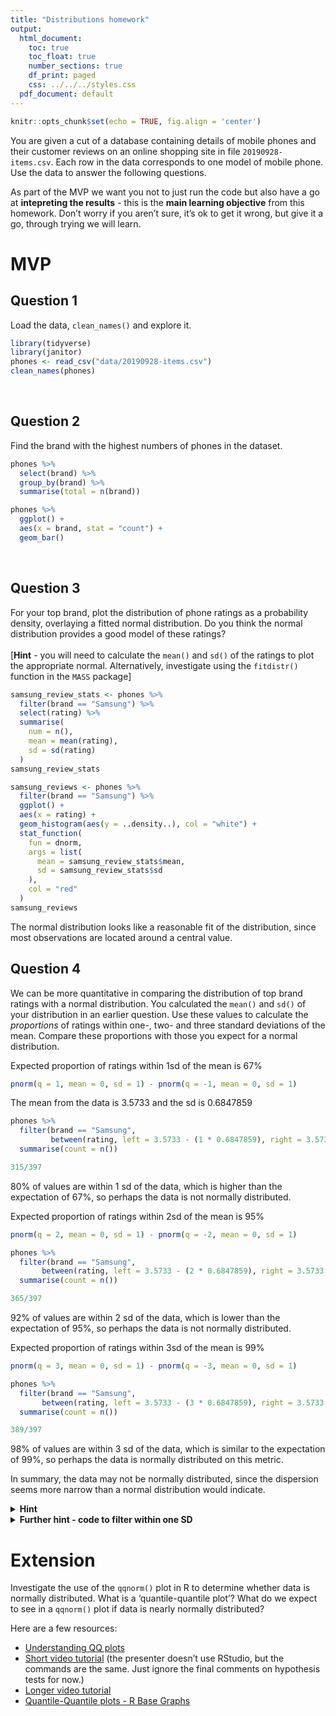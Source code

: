 ```yaml
---
title: "Distributions homework"
output:
  html_document:
    toc: true
    toc_float: true
    number_sections: true
    df_print: paged
    css: ../../../styles.css
  pdf_document: default
---
```



```r
knitr::opts_chunk$set(echo = TRUE, fig.align = 'center')
```

You are given a cut of a database containing details of mobile phones and their customer reviews on an online shopping site in file `20190928-items.csv`. Each row in the data corresponds to one model of mobile phone. Use the data to answer the following questions.  

As part of the MVP we want you not to just run the code but also have a go at **intepreting the results** - this is the **main learning objective** from this homework. Don't worry if you aren't sure, it's ok to get it wrong, but give it a go, through trying we will learn.  

# MVP

## Question 1

Load the data, `clean_names()` and explore it.
```r
library(tidyverse)
library(janitor)
phones <- read_csv("data/20190928-items.csv")
clean_names(phones)

```

<br>

## Question 2

Find the brand with the highest numbers of phones in the dataset.
```r
phones %>% 
  select(brand) %>% 
  group_by(brand) %>% 
  summarise(total = n(brand))
```
```r
phones %>% 
  ggplot() +
  aes(x = brand, stat = "count") +
  geom_bar()
```


<br>

## Question 3

For your top brand, plot the distribution of phone ratings as a probability density, overlaying a fitted normal distribution. Do you think the normal distribution provides a good model of these ratings?<br><br>[**Hint** - you will need to calculate the `mean()` and `sd()` of the ratings to plot the appropriate normal. Alternatively, investigate using the `fitdistr()` function in the `MASS` package]
```r
samsung_review_stats <- phones %>%
  filter(brand == "Samsung") %>% 
  select(rating) %>%
  summarise(
    num = n(), 
    mean = mean(rating), 
    sd = sd(rating)
  )
samsung_review_stats

samsung_reviews <- phones %>% 
  filter(brand == "Samsung") %>% 
  ggplot() +
  aes(x = rating) +
  geom_histogram(aes(y = ..density..), col = "white") +
  stat_function(
    fun = dnorm,
    args = list(
      mean = samsung_review_stats$mean,
      sd = samsung_review_stats$sd
    ),
    col = "red"
  )
samsung_reviews
```
The normal distribution looks like a reasonable fit of the distribution, since most observations are located around a central value.
<br>

## Question 4

We can be more quantitative in comparing the distribution of top brand ratings with a normal distribution. You calculated the `mean()` and `sd()` of your distribution in an earlier question. Use these values to calculate the *proportions* of ratings within one-, two- and three standard deviations of the mean. Compare these proportions with those you expect for a normal distribution.  

Expected proportion of ratings within 1sd of the mean is 67%
```r
pnorm(q = 1, mean = 0, sd = 1) - pnorm(q = -1, mean = 0, sd = 1)
```
The mean from the data is 3.5733	and the sd is 0.6847859
```r
phones %>% 
  filter(brand == "Samsung",
         between(rating, left = 3.5733 - (1 * 0.6847859), right = 3.5733 + (1 * 0.6847859))) %>% 
  summarise(count = n())
```
```r
315/397
```
80% of values are within 1 sd of the data, which is higher than the expectation of 67%, so perhaps the data is not normally distributed.


Expected proportion of ratings within 2sd of the mean is 95%
```r
pnorm(q = 2, mean = 0, sd = 1) - pnorm(q = -2, mean = 0, sd = 1)
```

```r
phones %>% 
  filter(brand == "Samsung",
       between(rating, left = 3.5733 - (2 * 0.6847859), right = 3.5733 + (2 * 0.6847859))) %>% 
  summarise(count = n())
```
```r
365/397
```
92% of values are within 2 sd of the data, which is lower than the expectation of 95%, so perhaps the data is not normally distributed.

Expected proportion of ratings within 3sd of the mean is 99%
```r
pnorm(q = 3, mean = 0, sd = 1) - pnorm(q = -3, mean = 0, sd = 1)
```

```r
phones %>% 
  filter(brand == "Samsung",
       between(rating, left = 3.5733 - (3 * 0.6847859), right = 3.5733 + (3 * 0.6847859))) %>% 
  summarise(count = n())
```

```r
389/397
```
98% of values are within 3 sd of the data, which is similar to the expectation of 99%, so perhaps the data is normally distributed on this metric.

In summary, the data may not be normally distributed, since the dispersion seems more narrow than a normal distribution would indicate.


<details>
<summary>**Hint**</summary>
You can use a `filter()` to get only the ratings within one-, two- and three standard deviations of the mean, and then think about how to calculate what proportion each of these filtered sets make of the total number of ratings. You'll need to use three separate `filter()` and `summarise()` pipes to do this.
</details>

<details>
<summary>**Further hint - code to filter within one SD**</summary>
Here's the code to filter and summarise the proportion of ratings within one standard deviation of the mean.

```r
samsung_ratings %>%
  filter(rating >= samsung_stats$mean - samsung_stats$sd) %>%
  filter(rating <= samsung_stats$mean + samsung_stats$sd) %>%
  summarise(prop_within_1sd = n() / nrow(samsung_ratings))
```
</details>

# Extension

Investigate the use of the `qqnorm()` plot in R to determine whether data is normally distributed. What is a 'quantile-quantile plot'? What do we expect to see in a `qqnorm()` plot if data is nearly normally distributed?

Here are a few resources:

* [Understanding QQ plots](https://data.library.virginia.edu/understanding-q-q-plots/)
* [Short video tutorial](https://www.youtube.com/watch?v=Erze9pNIX8A) (the presenter doesn't use RStudio, but the commands are the same. Just ignore the final comments on hypothesis tests for now.)
* [Longer video tutorial](https://www.youtube.com/watch?v=smJBsZ4YQZw)
* [Quantile-Quantile plots - R Base Graphs](http://www.sthda.com/english/wiki/qq-plots-quantile-quantile-plots-r-base-graphs)

